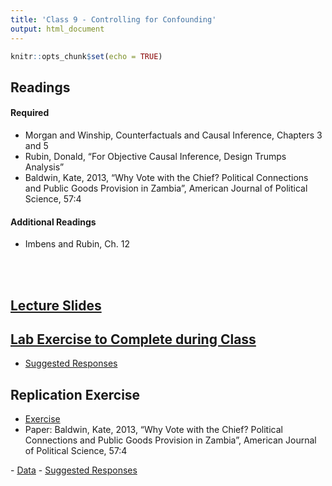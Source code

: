 ```yaml
---
title: 'Class 9 - Controlling for Confounding'
output: html_document
---
```


```r
knitr::opts_chunk$set(echo = TRUE)
```

## Readings
#### Required
- Morgan and Winship, Counterfactuals and Causal Inference, Chapters 3 and 5
- Rubin, Donald, "For Objective Causal Inference, Design Trumps Analysis"
- Baldwin, Kate, 2013, "Why Vote with the Chief? Political Connections and Public Goods Provision in Zambia", American Journal of Political Science, 57:4
<!-- - **[Morgan and Winship, Counterfactuals and Causal Inference, Chapters 3 and 5](Classes/Class_9/Readings/M&W.pdf)** -->
<!-- - **[Rubin, Donald, "For Objective Causal Inference, Design Trumps Analysis"](Classes/Class_9/Readings/Rubin Design Trumps Analysis.pdf)** -->
<!-- - **[Angrist & Pischke, Mastering 'Metrics, Ch. 2](Classes/Class_9/Readings/A&P_Ch.2.pdf)** -->
<!-- - **[Baldwin, Kate, 2013, "Why Vote with the Chief? Political Connections and Public Goods Provision in Zambia", American Journal of Political Science, 57:4](Classes/Class_9/Replication/Baldwin 2013.pdf)** -->

#### Additional Readings
- Imbens and Rubin, Ch. 12
<!-- - [Imbens and Rubin, Ch. 12](Classes/Class_9/Readings/Imbens and Rubin Ch.12.pdf) -->

<br> </br>

## [Lecture Slides](Classes/Class_9/Slides_Controls_v2.pdf)

## [Lab Exercise to Complete during Class](Classes/Class_9/Lab Exercise/Exercise_Controls_v6.pdf)
  - [Suggested Responses](Classes/Class_9/Lab Exercise/Exercise_Controls_v6_Suggested_Responses_Suggested_Responses.pdf)

## Replication Exercise
 - [Exercise](Classes/Class_9/Replication/Replication_Controls_v5.pdf) 
- Paper: Baldwin, Kate, 2013, "Why Vote with the Chief? Political Connections and Public Goods Provision in Zambia", American Journal of Political Science, 57:4

 <!-- - [Paper: Baldwin, Kate, 2013, "Why Vote with the Chief? Political Connections and Public Goods Provision in Zambia", American Journal of Political Science, 57:4](Classes/Class_9/Replication/Baldwin 2013.pdf)  -->
 - [Data](Classes/Class_9/Replication/Baldwin_adjusted.csv) 
 - [Suggested Responses](Classes/Class_9/Replication/Replication_Controls_v5_Suggested_Responses.pdf)

